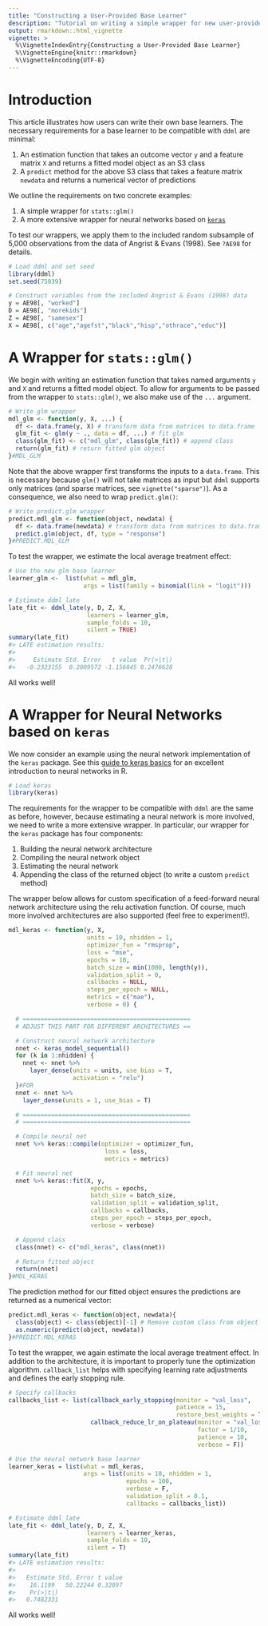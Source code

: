 ```yaml
---
title: "Constructing a User-Provided Base Learner"
description: "Tutorial on writing a simple wrapper for new user-provided base learner."
output: rmarkdown::html_vignette
vignette: >
  %\VignetteIndexEntry{Constructing a User-Provided Base Learner}
  %\VignetteEngine{knitr::rmarkdown}
  %\VignetteEncoding{UTF-8}
---
```




# Introduction

This article illustrates how users can write their own base learners. The necessary requirements for a base learner to be compatible with ``ddml`` are minimal:

1. An estimation function that takes an outcome vector ``y`` and a feature matrix ``X`` and returns a fitted model object as an S3 class
2. A ``predict`` method for the above S3 class that takes a feature matrix ``newdata`` and returns a numerical vector of predictions

We outline the requirements on two concrete examples:

1. A simple wrapper for ``stats::glm()``
2. A more extensive wrapper for neural networks based on [``keras``](https://cran.r-project.org/web/packages/keras/index.html)

To test our wrappers, we apply them to the included random subsample of 5,000 observations from the data of Angrist & Evans (1998). See ``?AE98`` for details.


```r
# Load ddml and set seed
library(ddml)
set.seed(75039)

# Construct variables from the included Angrist & Evans (1998) data
y = AE98[, "worked"]
D = AE98[, "morekids"]
Z = AE98[, "samesex"]
X = AE98[, c("age","agefst","black","hisp","othrace","educ")]
```

# A Wrapper for ``stats::glm()``

We begin with writing an estimation function that takes named arguments ``y`` and ``X`` and returns a fitted model object. To allow for arguments to be passed from the wrapper to ``stats::glm()``, we also make use of the ``...`` argument.


```r
# Write glm wrapper
mdl_glm <- function(y, X, ...) {
  df <- data.frame(y, X) # transform data from matrices to data.frame
  glm_fit <- glm(y ~ ., data = df, ...) # fit glm
  class(glm_fit) <- c("mdl_glm", class(glm_fit)) # append class
  return(glm_fit) # return fitted glm object
}#MDL_GLM
```

Note that the above wrapper first transforms the inputs to a ``data.frame``. This is necessary because ``glm()`` will not take matrices as input but ``ddml`` supports only matrices (and sparse matrices, see ``vignette("sparse")``). As a consequence, we also need to wrap ``predict.glm()``:


```r
# Write predict.glm wrapper
predict.mdl_glm <- function(object, newdata) {
  df <- data.frame(newdata) # transform data from matrices to data.frame
  predict.glm(object, df, type = "response")
}#PREDICT.MDL_GLM
```

To test the wrapper, we estimate the local average treatment effect:

```r
# Use the new glm base learner
learner_glm <-  list(what = mdl_glm,
                     args = list(family = binomial(link = "logit")))

# Estimate ddml_late
late_fit <- ddml_late(y, D, Z, X,
                      learners = learner_glm,
                      sample_folds = 10,
                      silent = TRUE)
summary(late_fit)
#> LATE estimation results: 
#>  
#>     Estimate Std. Error   t value  Pr(>|t|)
#>   -0.2323155  0.2009572 -1.156045 0.2476628
```

All works well!


# A Wrapper for Neural Networks based on ``keras``

We now consider an example using the neural network implementation of the ``keras`` package. See this [guide to keras basics](https://tensorflow.rstudio.com/guides/keras/basics) for an excellent introduction to neural networks in R.


```r
# Load keras
library(keras)
```

The requirements for the wrapper to be compatible with ``ddml`` are the same as before, however, because estimating a neural network is more involved, we need to write a more extensive wrapper. In particular, our wrapper for the ``keras`` package has four components:

1. Building the neural network architecture
2. Compiling the neural network object
3. Estimating the neural network
4. Appending the class of the returned object (to write a custom ``predict`` method)

The wrapper below allows for custom specification of a feed-forward neural network architecture using the relu activation function. Of course, much more involved architectures are also supported (feel free to experiment!).


```r
mdl_keras <- function(y, X,
                      units = 10, nhidden = 1,
                      optimizer_fun = "rmsprop",
                      loss = "mse",
                      epochs = 10,
                      batch_size = min(1000, length(y)),
                      validation_split = 0,
                      callbacks = NULL,
                      steps_per_epoch = NULL,
                      metrics = c("mae"),
                      verbose = 0) {

  # ===============================================
  # ADJUST THIS PART FOR DIFFERENT ARCHITECTURES ==

  # Construct neural network architecture
  nnet <- keras_model_sequential()
  for (k in 1:nhidden) {
    nnet <- nnet %>%
      layer_dense(units = units, use_bias = T,
                  activation = "relu")
  }#FOR
  nnet <- nnet %>%
    layer_dense(units = 1, use_bias = T)

  # ===============================================
  # ===============================================

  # Compile neural net
  nnet %>% keras::compile(optimizer = optimizer_fun,
                           loss = loss,
                           metrics = metrics)

  # Fit neural net
  nnet %>% keras::fit(X, y,
                       epochs = epochs,
                       batch_size = batch_size,
                       validation_split = validation_split,
                       callbacks = callbacks,
                       steps_per_epoch = steps_per_epoch,
                       verbose = verbose)

  # Append class
  class(nnet) <- c("mdl_keras", class(nnet))

  # Return fitted object
  return(nnet)
}#MDL_KERAS
```

The prediction method for our fitted object ensures the predictions are returned as a numerical vector:


```r
predict.mdl_keras <- function(object, newdata){
  class(object) <- class(object)[-1] # Remove custom class from object
  as.numeric(predict(object, newdata))
}#PREDICT.MDL_KERAS
```


To test the wrapper, we again estimate the local average treatment effect. In addition to the architecture, it is important to properly tune the optimization algorithm. ``callback_list`` helps with specifying learning rate adjustments and defines the early stopping rule.


```r
# Specify callbacks
callbacks_list <- list(callback_early_stopping(monitor = "val_loss",
                                               patience = 15,
                                               restore_best_weights = T),
                       callback_reduce_lr_on_plateau(monitor = "val_loss",
                                                     factor = 1/10,
                                                     patience = 10,
                                                     verbose = F))

# Use the neural network base learner
learner_keras = list(what = mdl_keras,
                     args = list(units = 10, nhidden = 1,
                                 epochs = 100,
                                 verbose = F,
                                 validation_split = 0.1,
                                 callbacks = callbacks_list))

# Estimate ddml_late
late_fit <- ddml_late(y, D, Z, X,
                      learners = learner_keras,
                      sample_folds = 10,
                      silent = T)
summary(late_fit)
#> LATE estimation results: 
#>  
#>   Estimate Std. Error t value
#>    16.1199   50.22244 0.32097
#>    Pr(>|t|)
#>   0.7482331
```

All works well!
